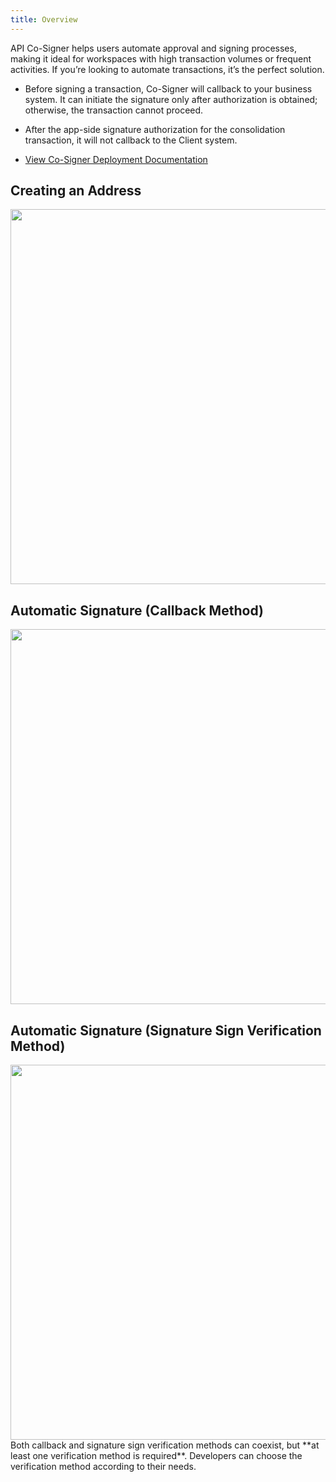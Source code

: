 ---
title: Overview
---

API Co-Signer helps users automate approval and signing processes, making it ideal for workspaces with high transaction volumes or frequent activities. If you’re looking to automate transactions, it’s the perfect solution.

- Before signing a transaction, Co-Signer will callback to your business system. It can initiate the signature only after authorization is obtained; otherwise, the transaction cannot proceed.

- After the app-side signature authorization for the consolidation transaction, it will not callback to the Client system.

- [View Co-Signer Deployment Documentation](/api-references/mpc-apis/co-signer/deploy)

## Creating an Address

<div className="w-full flex items-center justify-center">
    <img src="/images/apis/1_en.png" width="600"/>
</div>

## Automatic Signature (Callback Method)

<div className="w-full flex items-center justify-center">
    <img src="/images/apis/2_en.png" width="600"/>
</div>

## Automatic Signature (Signature Sign Verification Method)

<div className="w-full flex items-center justify-center">
    <img src="/images/apis/3_en.png" width="600"/>
</div>

<Tip>
Both callback and signature sign verification methods can coexist, but **at least one verification method is required**. Developers can choose the verification method according to their needs.
</Tip>